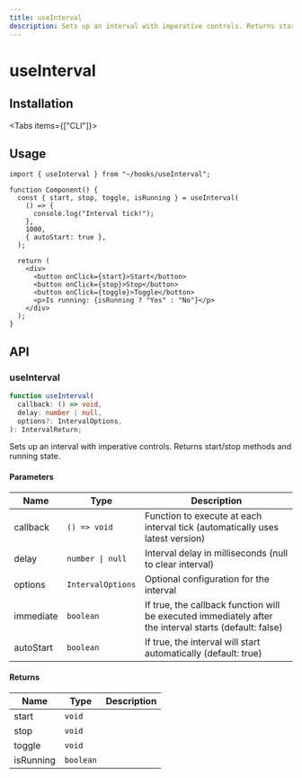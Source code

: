 ```yaml
---
title: useInterval
description: Sets up an interval with imperative controls. Returns start/stop methods and running state.
---
```



# useInterval

## Installation

<Tabs items={["CLI"]}>
  <Tab value="CLI">
    <DynamicCodeBlock
      lang="bash"
      code="npx rehooks-cli@latest add useInterval"
    />
  </Tab>
</Tabs>

## Usage

```tsx title="Component.tsx"
import { useInterval } from "~/hooks/useInterval";

function Component() {
  const { start, stop, toggle, isRunning } = useInterval(
    () => {
      console.log("Interval tick!");
    },
    1000,
    { autoStart: true },
  );

  return (
    <div>
      <button onClick={start}>Start</button>
      <button onClick={stop}>Stop</button>
      <button onClick={toggle}>Toggle</button>
      <p>Is running: {isRunning ? "Yes" : "No"}</p>
    </div>
  );
}
```

## API

### useInterval

```ts title="useInterval.ts"
function useInterval(
  callback: () => void,
  delay: number | null,
  options?: IntervalOptions,
): IntervalReturn;
```

Sets up an interval with imperative controls. Returns start/stop methods and running state.

#### Parameters

| Name      | Type              | Description                                                                                            |
| --------- | ----------------- | ------------------------------------------------------------------------------------------------------ |
| callback  | `() => void`      | Function to execute at each interval tick (automatically uses latest version)                          |
| delay     | `number \| null`  | Interval delay in milliseconds (null to clear interval)                                                |
| options   | `IntervalOptions` | Optional configuration for the interval                                                                |
| immediate | `boolean`         | If true, the callback function will be executed immediately after the interval starts (default: false) |
| autoStart | `boolean`         | If true, the interval will start automatically (default: true)                                         |

#### Returns

| Name      | Type      | Description |
| --------- | --------- | ----------- |
| start     | `void`    |             |
| stop      | `void`    |             |
| toggle    | `void`    |             |
| isRunning | `boolean` |             |
